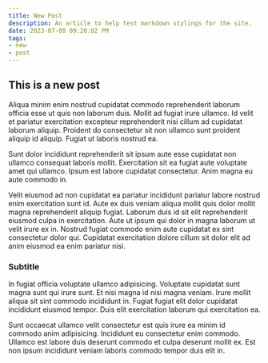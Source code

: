 ```yaml
---
title: New Post
description: An article to help test markdown stylings for the site.
date: 2023-07-08 09:20:02 PM
tags:
- new
- post
---
```


## This is a new post 


Aliqua minim enim nostrud cupidatat commodo reprehenderit laborum officia esse ut quis non laborum duis. Mollit ad fugiat irure ullamco. Id velit et pariatur exercitation excepteur reprehenderit nisi cillum ad cupidatat laborum aliquip. Proident do consectetur sit non ullamco sunt proident aliquip id aliquip. Fugiat ut laboris nostrud ea.

Sunt dolor incididunt reprehenderit sit ipsum aute esse cupidatat non ullamco consequat laboris mollit. Exercitation sit ea fugiat aute voluptate amet qui ullamco. Ipsum est labore cupidatat consectetur. Anim magna eu aute commodo in.

Velit eiusmod ad non cupidatat ea pariatur incididunt pariatur labore nostrud enim exercitation sunt id. Aute ex duis veniam aliqua mollit quis dolor mollit magna reprehenderit aliquip fugiat. Laborum duis id sit elit reprehenderit eiusmod culpa in exercitation. Aute ut ipsum qui dolor in magna laborum ut velit irure ex in. Nostrud fugiat commodo enim aute cupidatat ex sint consectetur dolor qui. Cupidatat exercitation dolore cillum sit dolor elit ad anim eiusmod ea enim pariatur nisi.

### Subtitle

In fugiat officia voluptate ullamco adipisicing. Voluptate cupidatat sunt magna sunt qui irure sunt. Et nisi magna id nisi magna veniam. Irure mollit aliqua sit sint commodo incididunt in. Fugiat fugiat elit dolor cupidatat incididunt eiusmod tempor. Duis elit exercitation laborum qui exercitation ea.

Sunt occaecat ullamco velit consectetur est quis irure ea minim id commodo anim adipisicing. Incididunt eu consectetur enim commodo. Ullamco est labore duis deserunt commodo et culpa deserunt mollit ex. Est non ipsum incididunt veniam laboris commodo tempor duis elit in.